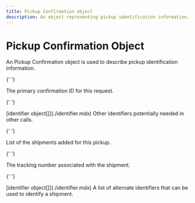 ```yaml
---
title: Pickup Confirmation object
description: An object representing pickup identification information.
---
```


# Pickup Confirmation Object

An Pickup Confirmation object is used to describe pickup identification information.

<Reference>

{' '}

<Field name="confirmation_id" type="string" required={false}>
  <Description>The primary confirmation ID for this request.</Description>
</Field>

{' '}

<Field name="alternate_identifiers" required={false}>
  <Type>[identifier object[]](./identifier.mdx)</Type>
  <Description>Other identifiers potentially needed in other calls.</Description>
</Field>

{' '}

<Field name="shipment_identifiers" type="object[]" required={false}>
  <Description>List of the shipments added for this pickup.</Description>
</Field>

{' '}

<Field name="shipment_identifiers[].tracking_number" type="string" required={false}>
  <Description>The tracking number associated with the shipment.</Description>
</Field>

{' '}

<Field name="shipment_identifiers[].alternate_identifiers" required={false}>
  <Type>[identifier object[]](./identifier.mdx)</Type>
  <Description>A list of alternate identifiers that can be used to identify a shipment.</Description>
</Field>

</Reference>
